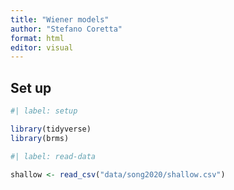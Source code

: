 ```yaml
---
title: "Wiener models"
author: "Stefano Coretta"
format: html
editor: visual
---
```


## Set up

```r
#| label: setup

library(tidyverse)
library(brms)
```

```r
#| label: read-data

shallow <- read_csv("data/song2020/shallow.csv")
```

